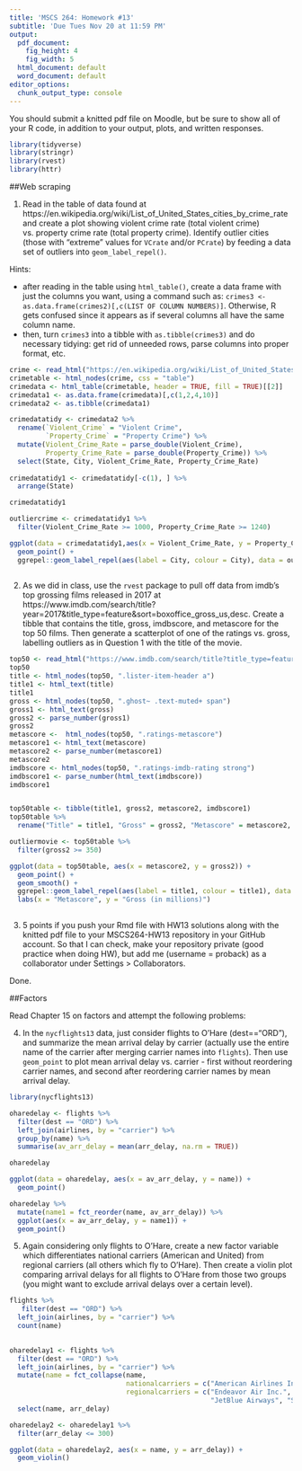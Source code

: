 ```yaml
---
title: 'MSCS 264: Homework #13'
subtitle: 'Due Tues Nov 20 at 11:59 PM'
output:
  pdf_document:
    fig_height: 4
    fig_width: 5
  html_document: default
  word_document: default
editor_options: 
  chunk_output_type: console
---
```


You should submit a knitted pdf file on Moodle, but be sure to show all of your R code, in addition to your output, plots, and written responses.

```r
library(tidyverse)
library(stringr)
library(rvest)
library(httr)
```

##Web scraping

1. Read in the table of data found at https://en.wikipedia.org/wiki/List_of_United_States_cities_by_crime_rate and create a plot showing violent crime rate (total violent crime) vs. property crime rate (total property crime).  Identify outlier cities (those with "extreme" values for `VCrate` and/or `PCrate`) by feeding a data set of outliers into `geom_label_repel()`.

Hints:

- after reading in the table using `html_table()`, create a data frame with just the columns you want, using a command such as: `crimes3 <- as.data.frame(crimes2)[,c(LIST OF COLUMN NUMBERS)]`.  Otherwise, R gets confused since it appears as if several columns all have the same column name.
- then, turn `crimes3` into a tibble with `as.tibble(crimes3)` and do necessary tidying: get rid of unneeded rows, parse columns into proper format, etc.

```r

crime <- read_html("https://en.wikipedia.org/wiki/List_of_United_States_cities_by_crime_rate")
crimetable <- html_nodes(crime, css = "table") 
crimedata <- html_table(crimetable, header = TRUE, fill = TRUE)[[2]]
crimedata1 <- as.data.frame(crimedata)[,c(1,2,4,10)]
crimedata2 <- as.tibble(crimedata1)

crimedatatidy <- crimedata2 %>%
  rename(`Violent_Crime` = "Violent Crime",
         `Property_Crime` = "Property Crime") %>%
  mutate(Violent_Crime_Rate = parse_double(Violent_Crime),
         Property_Crime_Rate = parse_double(Property_Crime)) %>%
  select(State, City, Violent_Crime_Rate, Property_Crime_Rate)
  
crimedatatidy1 <- crimedatatidy[-c(1), ] %>%
  arrange(State)

crimedatatidy1

outliercrime <- crimedatatidy1 %>%
  filter(Violent_Crime_Rate >= 1000, Property_Crime_Rate >= 1240)

ggplot(data = crimedatatidy1,aes(x = Violent_Crime_Rate, y = Property_Crime_Rate)) +
  geom_point() +
  ggrepel::geom_label_repel(aes(label = City, colour = City), data = outliercrime, show.legend = FALSE)
  
```

2. As we did in class, use the `rvest` package to pull off data from imdb's top grossing films released in 2017 at https://www.imdb.com/search/title?year=2017&title_type=feature&sort=boxoffice_gross_us,desc.  Create a tibble that contains the title, gross, imdbscore, and metascore for the top 50 films.  Then generate a scatterplot of one of the ratings vs. gross, labelling outliers as in Question 1 with the title of the movie.

```r

top50 <- read_html("https://www.imdb.com/search/title?title_type=feature&year=2017-01-01,2017-12-31&sort=boxoffice_gross_us,desc")
top50
title <- html_nodes(top50, ".lister-item-header a")
title1 <- html_text(title)
title1
gross <- html_nodes(top50, ".ghost~ .text-muted+ span")
gross1 <- html_text(gross)
gross2 <- parse_number(gross1)
gross2
metascore <-  html_nodes(top50, ".ratings-metascore")
metascore1 <- html_text(metascore)
metascore2 <- parse_number(metascore1)
metascore2
imdbscore <- html_nodes(top50, ".ratings-imdb-rating strong")  
imdbscore1 <- parse_number(html_text(imdbscore))
imdbscore1


top50table <- tibble(title1, gross2, metascore2, imdbscore1)
top50table %>%
  rename("Title" = title1, "Gross" = gross2, "Metascore" = metascore2, "Imdb Score" = imdbscore1)

outliermovie <- top50table %>%
  filter(gross2 >= 350)

ggplot(data = top50table, aes(x = metascore2, y = gross2)) +
  geom_point() +
  geom_smooth() +
  ggrepel::geom_label_repel(aes(label = title1, colour = title1), data = outliermovie, show.legend = FALSE) +
  labs(x = "Metascore", y = "Gross (in millions)")
  
```

3. 5 points if you push your Rmd file with HW13 solutions along with the knitted pdf file to your MSCS264-HW13 repository in your GitHub account.  So that I can check, make your repository private (good practice when doing HW), but add me (username = proback) as a collaborator under Settings > Collaborators.

Done.

##Factors

Read Chapter 15 on factors and attempt the following problems:

4. In the `nycflights13` data, just consider flights to O'Hare (dest=="ORD"), and summarize the mean arrival delay by carrier (actually use the entire name of the carrier after merging carrier names into `flights`).  Then use `geom_point` to plot mean arrival delay vs. carrier - first without reordering carrier names, and second after reordering carrier names by mean arrival delay.

```r
library(nycflights13)

oharedelay <- flights %>%
  filter(dest == "ORD") %>%
  left_join(airlines, by = "carrier") %>%
  group_by(name) %>%
  summarise(av_arr_delay = mean(arr_delay, na.rm = TRUE))

oharedelay

ggplot(data = oharedelay, aes(x = av_arr_delay, y = name)) +
  geom_point()

oharedelay %>%
  mutate(name1 = fct_reorder(name, av_arr_delay)) %>%
  ggplot(aes(x = av_arr_delay, y = name1)) +
  geom_point()

```

5. Again considering only flights to O'Hare, create a new factor variable which differentiates national carriers (American and United) from regional carriers (all others which fly to O'Hare).  Then create a violin plot comparing arrival delays for all flights to O'Hare from those two groups (you might want to exclude arrival delays over a certain level).

```r

flights %>%
   filter(dest == "ORD") %>%
  left_join(airlines, by = "carrier") %>%
  count(name)
  

oharedelay1 <- flights %>%
  filter(dest == "ORD") %>%
  left_join(airlines, by = "carrier") %>%
  mutate(name = fct_collapse(name,
                             nationalcarriers = c("American Airlines Inc.", "United Air Lines Inc."),
                             regionalcarriers = c("Endeavor Air Inc.", "Envoy Air", "ExpressJet Airlines Inc.",
                                                  "JetBlue Airways", "SkyWest Airlines Inc."))) %>%
  select(name, arr_delay)

oharedelay2 <- oharedelay1 %>%
  filter(arr_delay <= 300) 

ggplot(data = oharedelay2, aes(x = name, y = arr_delay)) +
  geom_violin()

```

